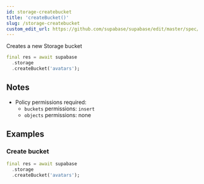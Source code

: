 ```yaml
---
id: storage-createbucket
title: 'createBucket()'
slug: /storage-createbucket
custom_edit_url: https://github.com/supabase/supabase/edit/master/spec/supabase_dart_v1_legacy.yml
---
```



Creates a new Storage bucket

```dart
final res = await supabase
  .storage
  .createBucket('avatars');
```

## Notes

- Policy permissions required:
  - `buckets` permissions: `insert`
  - `objects` permissions: none

## Examples

### Create bucket

```dart
final res = await supabase
  .storage
  .createBucket('avatars');
```
